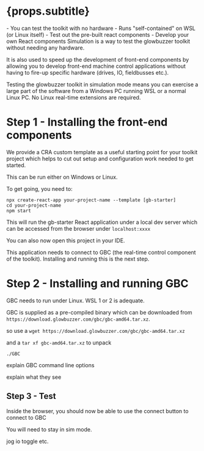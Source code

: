 
# {props.subtitle}

<Tldr>
    - You can test the toolkit with no hardware
    - Runs "self-contained" on WSL (or Linux itself)
    - Test out the pre-built react components
    - Develop your own React components
</Tldr>
Simulation is a way to test the glowbuzzer toolkit without needing any hardware.

It is also used to speed up the development of front-end components by allowing you to develop front-end machine control applications without having to fire-up specific hardware (drives, IO, fieldbusses etc.).

Testing the glowbuzzer toolkit in simulation mode means you can exercise a large part of the software from a Windows PC running WSL or a normal Linux PC. No Linux real-time extensions are required.

# Step 1 - Installing the front-end components

We provide a CRA custom template as a useful starting point for your toolkit project which helps to cut out setup and configuration work needed to get started.

This can be run either on Windows or Linux.

To get going, you need to:

```shell
npx create-react-app your-project-name --template [gb-starter]
cd your-project-name
npm start
```

This will run the gb-starter React application under a local dev server which can be accessed from the browser under `localhost:xxxx`

You can also now open this project in your IDE.

This application needs to connect to GBC (the real-time control component of the toolkit). Installing and running this is the next step.

# Step 2 - Installing and running GBC

GBC needs to run under Linux. WSL 1 or 2 is adequate.

GBC is supplied as a pre-compiled binary which can be downloaded from `https://download.glowbuzzer.com/gbc/gbc-amd64.tar.xz`.

so use a `wget https://download.glowbuzzer.com/gbc/gbc-amd64.tar.xz`

and a `tar xf gbc-amd64.tar.xz` to unpack


`./GBC`

explain GBC command line options

explain what they see

## Step 3 - Test

Inside the browser, you should now be able to use the connect button to connect to GBC

You will need to stay in sim mode.



jog
io toggle
etc.


